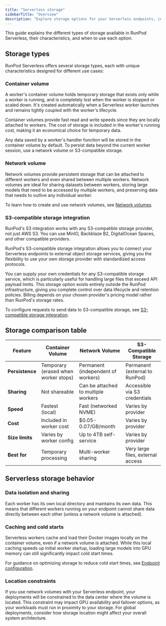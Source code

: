 ```yaml
---
title: "Serverless storage"
sidebarTitle: "Overview"
description: "Explore storage options for your Serverless endpoints, including container volumes, network volumes, and S3-compatible storage."
---
```


This guide explains the different types of storage available in RunPod Serverless, their characteristics, and when to use each option.

## Storage types

RunPod Serverless offers several storage types, each with unique characteristics designed for different use cases:

### Container volume

A worker's container volume holds temporary storage that exists only while a worker is running, and is completely lost when the worker is stopped or scaled down. It's created automatically when a Serverless worker launches and remains tightly coupled with the worker's lifecycle. 

Container volumes provide fast read and write speeds since they are locally attached to workers. The cost of storage is included in the worker's running cost, making it an economical choice for temporary data.

Any data saved by a worker's handler function will be stored in the container volume by default. To persist data beyond the current worker session, use a network volume or S3-compatible storage.

### Network volume

Network volumes provide persistent storage that can be attached to different workers and even shared between multiple workers. Network volumes are ideal for sharing datasets between workers, storing large models that need to be accessed by multiple workers, and preserving data that needs to outlive any individual worker.

To learn how to create and use network volumes, see [Network volumes](/serverless/storage/network-volumes).

### S3-compatible storage integration

<Tip>

RunPod's S3 integration works with any S3-compatible storage provider, not just AWS S3. You can use MinIO, Backblaze B2, DigitalOcean Spaces, and other compatible providers.

</Tip>

RunPod's S3-compatible storage integration allows you to connect your Serverless endpoints to external object storage services, giving you the flexibility to use your own storage provider with standardized access protocols.

You can supply your own credentials for any S3-compatible storage service, which is particularly useful for handling large files that exceed API payload limits. This storage option exists entirely outside the RunPod infrastructure, giving you complete control over data lifecycle and retention policies. Billing depends on your chosen provider's pricing model rather than RunPod's storage rates.

To configure requests to send data to S3-compatible storage, see [S3-compatible storage integration](/serverless/endpoints/send-requests#s3-compatible-storage-integration).

## Storage comparison table

| Feature                 | Container Volume                     | Network Volume                       | S3-Compatible Storage          |
| ----------------------- | ------------------------------------ | ------------------------------------ | ------------------------------ |
| **Persistence**         | Temporary (erased when worker stops)   | Permanent (independent of workers) | Permanent (external to RunPod) |
| **Sharing**             | Not shareable                        | Can be attached to multiple workers  | Accessible via S3 credentials     |
| **Speed**               | Fastest (local)                      | Fast (networked NVME)                | Varies by provider             |
| **Cost**                | Included in worker cost              | $0.05-0.07/GB/month                  | Varies by provider            |
| **Size limits**         | Varies by worker config              | Up to 4TB self-service               | Varies by provider             |
| **Best for**            | Temporary processing                 | Multi-worker sharing                 | Very large files, external access |

## Serverless storage behavior

### Data isolation and sharing

Each worker has its own local directory and maintains its own data. This means that different workers running on your endpoint cannot share data directly between each other (unless a network volume is attached).

### Caching and cold starts

Serverless workers cache and load their Docker images locally on the container volume, even if a network volume is attached. While this local caching speeds up initial worker startup, loading large models into GPU memory can still significantly impact cold start times.

For guidance on optimizing storage to reduce cold start times, see [Endpoint configuration](/serverless/endpoints/endpoint-configurations#reducing-worker-startup-times).

### Location constraints

If you use network volumes with your Serverless endpoint, your deployments will be constrained to the data center where the volume is located. This constraint may impact GPU availability and failover options, as your workloads must run in proximity to your storage. For global deployments, consider how storage location might affect your overall system architecture.